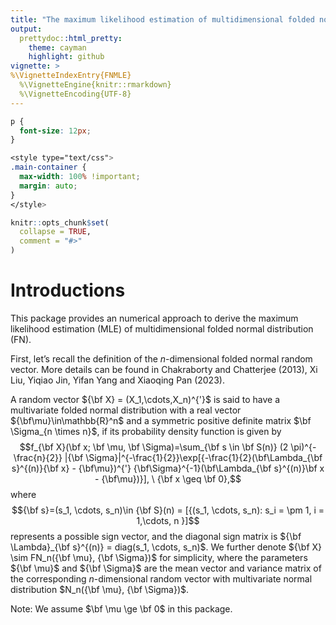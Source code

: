 ```yaml
---
title: "The maximum likelihood estimation of multidimensional folded normal distribution"
output:
  prettydoc::html_pretty:
    theme: cayman
    highlight: github
vignette: >
%\VignetteIndexEntry{FNMLE}
  %\VignetteEngine{knitr::rmarkdown}
  %\VignetteEncoding{UTF-8}
---
```



```css
p {
  font-size: 12px;
}

<style type="text/css">
.main-container {
  max-width: 100% !important;
  margin: auto;
}
</style>
```

```r
knitr::opts_chunk$set(
  collapse = TRUE,
  comment = "#>"
)
```
# Introductions
This package provides an numerical approach to derive the maximum likelihood estimation (MLE) of multidimensional folded normal distribution (FN).

First, let's recall the definition of the $n$-dimensional folded normal random vector. More details can be found in Chakraborty and Chatterjee (2013), Xi Liu, Yiqiao Jin, Yifan Yang and Xiaoqing Pan (2023).

A random vector ${\bf X} = (X_1,\cdots,X_n)^{'}$ is said to have a multivariate folded normal distribution with a real vector ${\bf\mu}\in\mathbb{R}^n$ and a symmetric positive definite matrix $\bf \Sigma_{n \times n}$,
if its probability density function is given by
$$f_{\bf X}(\bf x; \bf \mu, \bf \Sigma)=\sum_{\bf s \in \bf S(n)} (2 \pi)^{-\frac{n}{2}} |{\bf \Sigma}|^{-\frac{1}{2}}\exp[{-\frac{1}{2}(\bf\Lambda_{\bf s}^{(n)}{\bf x} - {\bf\mu})^{'} {\bf\Sigma}^{-1}(\bf\Lambda_{\bf s}^{(n)}\bf x - {\bf\mu})}],  \  {\bf x \geq \bf 0},$$
where 
$${\bf s}=(s_1, \cdots, s_n)\in {\bf S}(n) = [{(s_1, \cdots, s_n): s_i = \pm 1, i = 1,\cdots, n }]$$ 
represents a possible sign vector, and the diagonal sign matrix is ${\bf \Lambda}_{\bf s}^{(n)} = diag(s_1, \cdots, s_n)$. 
We further denote ${\bf X} \sim FN_n({\bf \mu}, {\bf \Sigma})$ for simplicity, where the parameters ${\bf \mu}$ and ${\bf \Sigma}$ are the mean vector and variance matrix of the corresponding $n$-dimensional random vector with multivariate normal distribution $N_n({\bf \mu}, {\bf \Sigma})$.

Note: We assume $\bf \mu \ge \bf 0$ in this package. 

